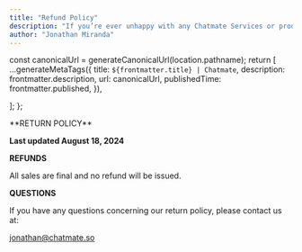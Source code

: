 ```yaml
---
title: "Refund Policy"
description: "If you’re ever unhappy with any Chatmate Services or products for any reason, contact our support team."
author: "Jonathan Miranda"
---
```



  const canonicalUrl = generateCanonicalUrl(location.pathname);
  return [
    ...generateMetaTags({
      title: `${frontmatter.title} | Chatmate`,
      description: frontmatter.description,
      url: canonicalUrl,
      publishedTime: frontmatter.published, 
    }),

];
};

<PolicyWrapper>
**RETURN POLICY**

**Last updated August 18, 2024**

**REFUNDS**

All sales are final and no refund will be issued.

**QUESTIONS**

If you have any questions concerning our return policy, please contact us at:

jonathan@chatmate.so

</PolicyWrapper>
